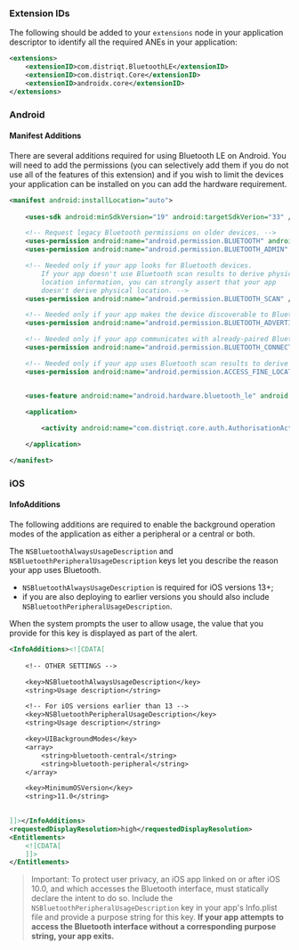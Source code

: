 
### Extension IDs

The following should be added to your `extensions` node in your application descriptor to identify all the required ANEs in your application:

```xml
<extensions>
    <extensionID>com.distriqt.BluetoothLE</extensionID>
    <extensionID>com.distriqt.Core</extensionID>
    <extensionID>androidx.core</extensionID>
</extensions>
```



### Android

#### Manifest Additions

There are several additions required for using Bluetooth LE on Android. 
You will need to add the permissions (you can selectively add them if you do not use all of the features of this extension) 
and if you wish to limit the devices your application can be installed on you can add the hardware requirement.





```xml
<manifest android:installLocation="auto">
    
    <uses-sdk android:minSdkVersion="19" android:targetSdkVerion="33" />

    <!-- Request legacy Bluetooth permissions on older devices. -->
    <uses-permission android:name="android.permission.BLUETOOTH" android:maxSdkVersion="30" />
    <uses-permission android:name="android.permission.BLUETOOTH_ADMIN" android:maxSdkVersion="30" />

    <!-- Needed only if your app looks for Bluetooth devices.
        If your app doesn't use Bluetooth scan results to derive physical
        location information, you can strongly assert that your app
        doesn't derive physical location. -->
    <uses-permission android:name="android.permission.BLUETOOTH_SCAN" />

    <!-- Needed only if your app makes the device discoverable to Bluetooth devices. -->
    <uses-permission android:name="android.permission.BLUETOOTH_ADVERTISE" />

    <!-- Needed only if your app communicates with already-paired Bluetooth devices. -->
    <uses-permission android:name="android.permission.BLUETOOTH_CONNECT" />

    <!-- Needed only if your app uses Bluetooth scan results to derive physical location. -->
    <uses-permission android:name="android.permission.ACCESS_FINE_LOCATION" />


    <uses-feature android:name="android.hardware.bluetooth_le" android:required="true"/>

    <application>
    
        <activity android:name="com.distriqt.core.auth.AuthorisationActivity" android:theme="@android:style/Theme.Translucent.NoTitleBar" android:exported="false" />

    </application>

</manifest>
```


### iOS

#### InfoAdditions

The following additions are required to enable the background operation modes of the application 
as either a peripheral or a central or both.

The `NSBluetoothAlwaysUsageDescription` and `NSBluetoothPeripheralUsageDescription` keys let you describe the reason your app uses Bluetooth. 
- `NSBluetoothAlwaysUsageDescription` is required for iOS versions 13+;
- if you are also deploying to earlier versions you should also include `NSBluetoothPeripheralUsageDescription`.

When the system prompts the user to allow usage, the value that you provide for this key is displayed as part of the alert.

```xml
<InfoAdditions><![CDATA[
    
    <!-- OTHER SETTINGS --> 

    <key>NSBluetoothAlwaysUsageDescription</key>
    <string>Usage description</string>

    <!-- For iOS versions earlier than 13 -->
    <key>NSBluetoothPeripheralUsageDescription</key>
    <string>Usage description</string>

    <key>UIBackgroundModes</key>
    <array>
        <string>bluetooth-central</string>
        <string>bluetooth-peripheral</string>
    </array>

    <key>MinimumOSVersion</key>
    <string>11.0</string>
    

]]></InfoAdditions>
<requestedDisplayResolution>high</requestedDisplayResolution>
<Entitlements>
    <![CDATA[
    ]]>
</Entitlements>
```


>
> Important: To protect user privacy, an iOS app linked on or after iOS 10.0, and which accesses 
> the Bluetooth interface, must statically declare the intent to do so. 
> Include the `NSBluetoothPeripheralUsageDescription` key in your app's Info.plist file and provide 
> a purpose string for this key. 
> **If your app attempts to access the Bluetooth interface without a corresponding purpose string, your app exits.**
>
